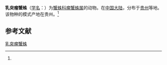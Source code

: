 {{Speciesbox
| name = 乳突瘤蟹蛛
| status = 
| status_system = 
| image = 
| genus = Phrynarachne
| species = mammillata
| authority = (Song et Chai, 1990)<ref name='id14571'>{{cite web| url =http://www.bioinfo.cn/db05/BjdwSpecies.php?action=view&id=14571| title =乳突瘤蟹蛛| work =《中国动物物种编目数据库》| publisher =中国科学院微生物研究所| author =中国科学院动物研究所| accessdate =2009-04-28| deadurl =yes| archiveurl =https://web.archive.org/web/20160305035717/http://www.bioinfo.cn/db05/BjdwSpecies.php?action=view&id=14571| archivedate =2016-03-05}}</ref>
}}

'''乳突瘤蟹蛛'''（[[学名|学名]]：{{lang|la|''Phrynarachne mammillata''}}）为[[蟹蛛科|蟹蛛科]][[瘤蟹蛛属|瘤蟹蛛属]]的动物。在[[中国大陆|中国大陆]]，分布于[[贵州|贵州]]等地。该物种的模式产地在贵州。<ref name='id14571'/>

== 参考文献 ==
{{reflist}}

{{Wikispecies|Phrynarachne mammillata}}
{{Taxonbar|from=Q2059117}}

[[Category:瘤蟹蛛属|乳突瘤蟹蛛]]


{{蜘蛛小作品}}